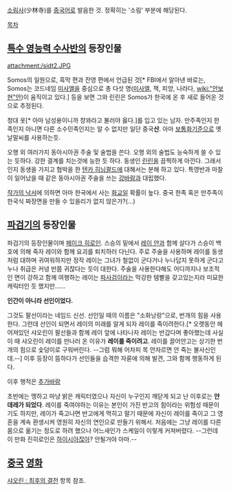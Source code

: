 [[소림사]](少林寺)를 [[중국어]]로 발음한 것. 정확히는 '소림' 부분에 해당된다.

[[목차]]

== [[특수 영능력 수사반]]의 등장인물 ==
attachment:/sidt2.JPG

Somos의 일원으로, 흑막 편과 잔영 편에서 언급된 것[* FBI에서 알아낸 바로는, Somos는 코드네임 [[미사엘]]을 중심으로 총 다섯 명([[미사엘]], 잭, 피앙, 나라다, [[wiki:"안보현"안]])이 움직이고 있다.] 등을 보면 그와 린린은 Somos가 한국에 온 후 새로 들어온 것으로 추정된다.

청대 옷[* 아마 남성용이니까 챵꽈라고 불러야 옳다.]를 입고 있는 남자. 만주족인지 한족인지 아니면 다른 소수민족인지는 알 수 없지만 일단 중국'''산'''. 아마 [[보통화]]기준으로 옛날말씨를 사용하는듯. 

오행 외 여러가지 동아시아권 주술 및 술법을 쓴다. 오행 외의 술법도 능숙하게 쓸 수 있는 듯하다. 강한 결계를 치는것에 능한 듯 하다. 동생인 [[린린]]을 끔찍하게 아낀다. 그래서인지 동생을 가지고 협박을 한 [[텐카 히닝콸드]]에 대해서는 분해 하고 있다. 특영반과 마찰이 일어났을 때 같은 동아시아권 주술을 쓰는 [[강바람]]과 대립했다.

[http://blog.naver.com/indra0524/120131950131 작가의 낙서]에 의하면 아마 한국에서 사는 [[화교]]일 확률이 높다. 중국 한족 혹은 만주족이 한국식 짜장면을 만들 수 있을리가 없지 않은가?(…)

== [[파검기]]의 등장인물 ==
파검기의 등장인물이며 [[페이크 히로인]]. 스승의 밑에서 [[레이 얀]]과 함께 살다가 스승이 백호에 의해 죽자 레이와 함께 요괴를 퇴치하러 다닌다. 주로 주술을 사용하며 레이를 동생처럼 대하며 귀여워하지만 정작 레이는 그녀가 철없이 군다거나 누나답지 못하게 군다고 누나 취급은 커녕 반쯤 귀찮다는 듯이 대한다. 주술을 사용한다해도 어디까지나 보조적인 면이 강하고 함께 여행하는 레이는 [[파사검]]이라는 막강한 템빨을 갖고있는지라 미묘한 캐릭터인 듯 했지만......

'''인간이 아니라 선인이었다.'''

그것도 팔선이라는 네임드 신선. 선인일 때의 이름은 "소화낭랑"으로, 번개의 힘을 사용한다. 그런데 선인이 되면서 레이의 미래를 알게 되자 레이를 죽이려한다.[* 오랫동안 헤어져있던 샤오린이 팔선들과 함께 레이 앞에 나타나자 레이는 반갑다며 좋아했는데 사실 이 때 샤오린이 레이를 만나러 온 이유가 '''레이를 죽이려고'''. 레이를 끌어안고는 상기한 번개의 힘으로 숯덩이로 구워버린다. --그럼 뭐해 어차피 목 안자르면 안 죽는 불사신인데.--] 이후 등장이 뜸하다가 선인들을 습격한 자륜에 의해 발견, 그와 함께 행동하게 된다.

이후 행적은 [[추가바람]]

초반에는 맹하고 마냥 밝은 캐릭터였으나 자신이 누구인지 깨닫게 되고 난 이후로는 '''얀데레가 되었다'''. 레이를 죽여야하는 이유는 본인이 가진 반고의 힘이라는 위험성 때문이기도 하지만, 레이가 죽고나면 반고에게 먹히고 말기 때문에 자신이 레이를 죽이고 그 영혼을 계속 환생시켜 영원히 자신의 연인으로 만들기 위해서. 처음에는 그냥 레이를 다른 몸으로 옮기는 정도로 하려 했으나 어느새인가 스케일이 이렇게 커져버렸다. --그런데 이 만화 진히로인은 [[하이시아]]잖아? 안될거야 아마.--

== [[중국]] [[영화]] ==
[[샤오린 : 최후의 결전]] 항목 참조.
